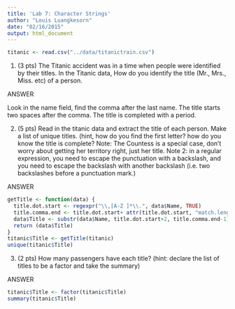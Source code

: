 ```yaml
---
title: 'Lab 7: Character Strings'
author: "Louis Luangkesorn"
date: "02/16/2015"
output: html_document
---
```


```r
titanic <- read.csv("../data/titanictrain.csv")
```
1.  (3 pts) The Titanic accident was in a time when people were identified by their titles. In the Titanic data, How do you identify the title (Mr., Mrs., Miss. etc) of a person.

ANSWER

Look in the name field, find the comma after the last name.
The title starts two spaces after the comma.
The title is completed with a period.

2.  (5 pts) Read in the titanic data and extract the title of each person.  Make a list of unique titles.
  (hint, how do you find the first letter? how do you know the title is complete? Note: The Countess is a special case, don't worry about getting her territory right, just her title.  Note 2:  in a regular expression, you need to escape the punctuation with a backslash, and you need to escape the backslash with another backslash (i.e. two backslashes before a punctuation mark.)
  
  
ANSWER

```r
getTitle <- function(data) {
  title.dot.start <- regexpr("\\,[A-Z ]*\\.", data$Name, TRUE)
  title.comma.end <- title.dot.start+ attr(title.dot.start, "match.length")-1
  data$Title <- substr(data$Name, title.dot.start+2, title.comma.end-1)
  return (data$Title)
}  
titanic$Title <- getTitle(titanic)
unique(titanic$Title)  
```

3.  (2 pts) How many passengers have each title? (hint: declare the list of titles to be a factor and take the summary)

ANSWER

```r
titanic$Title <- factor(titanic$Title)
summary(titanic$Title)
```